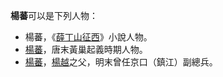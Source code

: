 '''楊蕃'''可以是下列人物：

*楊蕃，《[[薛丁山征西|薛丁山征西]]》小說人物。
*[[楊蕃_(唐朝)|楊蕃]]，唐末黃巢起義時期人物。
*[[楊蕃_(明朝)|楊蕃]]，[[楊越|楊越]]之父，明末曾任京口（鎮江）副總兵。

{{disambig|Cat=二字楊姓人名消歧義|fan}}